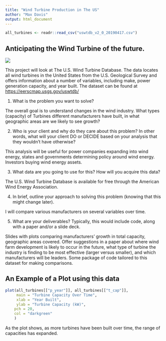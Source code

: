 ```yaml
---
title: "Wind Turbine Production in The US"
author: "Max Davis"
output: html_document
---
```

```r

all_turbines <- readr::read_csv("uswtdb_v2_0_20190417.csv")

```
## Anticipating the Wind Turbine of the future. 


![](images/IMG_0686.JPG)

  
  
  This project will look at The U.S. Wind Turbine Database. The data locates all wind turbines in the United States from the U.S. Geological Survey and offers information about a number of variables, including make, power generation capacity, and year built. The dataset can be found at <https://eerscmap.usgs.gov/uswtdb/>

1. What is the problem you want to solve?

  The overall goal is to understand changes in the wind industry. What types (capacity) of Turbines different manufacturers have built, in what geographic areas are we likely to see growth?
  
2. Who is your client and why do they care about this problem? In other words, what will your client DO or DECIDE based on your analysis that they wouldn’t have otherwise?

  This analysis will be useful for power companies expanding into wind energy, states and governments determining policy around wind energy. Investors buying wind energy assets.

3. What data are you going to use for this? How will you acquire this data?

  The U.S. Wind Turbine Database is available for free through the American Wind Energy Association.

4. In brief, outline your approach to solving this problem (knowing that this might change later).

  I will compare various manufacturers on several variables over time.

5. What are your deliverables? Typically, this would include code, along with a paper and/or a slide deck.

  Slides with plots comparing manufacturers' growth in total capacity, geographic areas covered. Offer suggestions in a paper about where wind farm development is likely to occur in the future, what type of turbine the industry is finding to be most effective (larger versus smaller), and which manufacturers will be leaders. Some package of code tailored to this dataset for making comparisons.

## An Example of a Plot using this data


```r
plot(all_turbines[["p_year"]], all_turbines[["t_cap"]], 
     main = "Turbine Capacity Over Time",
     xlab = "Year Built",
     ylab = "Turbine Capacity (kW)",
    pch = 20,
    col = "darkgreen"
    )
```


  As the plot shows, as more turbines have been built over time, the range of capacities has expanded.

